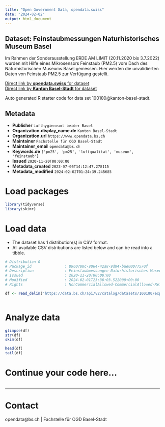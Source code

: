 ```yaml
---
title: "Open Government Data, opendata.swiss"
date: "2024-02-02"
output: html_document
---
```


## Dataset: Feinstaubmessungen Naturhistorisches Museum Basel

Im Rahmen der Sonderausstellung ERDE AM LIMIT (20.11.2020 bis 3.7.2022) wurden mit Hilfe eines Mikrosensors Feinstaub (PM2.5) vom Dach des Naturhistorischen Museums Basel gemessen. Hier werden die unvalidierten Daten von Feinstaub PM2.5 zur Verfügung gestellt.

[Direct link by **opendata.swiss** for dataset](https://opendata.swiss/de/dataset/feinstaubmessungen-naturhistorisches-museum-basel)<br>
[Direct link by **Kanton Basel-Stadt** for dataset](https://data.bs.ch/explore/dataset/100100/)

Auto generated R starter code for data set 100100@kanton-basel-stadt.

## Metadata

- **Publisher** `Lufthygieneamt beider Basel`
- **Organization.display_name.de** `Kanton Basel-Stadt`
- **Organization.url** `https://www.opendata.bs.ch`
- **Maintainer** `Fachstelle für OGD Basel-Stadt`
- **Maintainer_email** `opendata@bs.ch`
- **Keywords.de** `['pm25', 'pm25', 'luftqualitat', 'museum', 'feinstaub']`
- **Issued** `2020-11-20T00:00:00`
- **Metadata_created** `2023-07-05T14:12:47.278115`
- **Metadata_modified** `2024-02-02T01:24:39.245685`


# Load packages

```r

library(tidyverse)
library(skimr)

```

# Load data

-   The dataset has 1 distribution(s) in CSV format.
-   All available CSV distributions are listed below and can be read into a tibble.

```r

# Distribution 0
# Package_id               : 8960700c-9064-42a8-9d04-bae00077570f
# Description              : Feinstaubmessungen Naturhistorisches Museum Basel (csv)
# Issued                   : 2020-11-20T00:00:00
# Modified                 : 2024-02-01T23:30:03.522000+00:00
# Rights                   : NonCommercialAllowed-CommercialAllowed-ReferenceRequired

df <- read_delim('https://data.bs.ch/api/v2/catalog/datasets/100100/exports/csv')



```

# Analyze data

```r

glimpse(df)
str(df)
skim(df)

head(df)
tail(df)

```

# Continue your code here...

```r

```

------------------------------------------------------------------------

# Contact

opendata@bs.ch | Fachstelle für OGD Basel-Stadt
